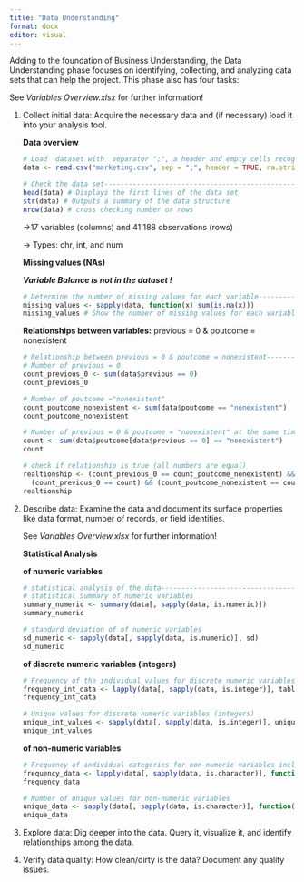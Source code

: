 ```yaml
---
title: "Data Understanding"
format: docx
editor: visual
---
```


Adding to the foundation of Business Understanding, the Data Understanding phase focuses on identifying, collecting, and analyzing data sets that can help the project. This phase also has four tasks:

See *Variables Overview.xlsx* for further information!

1.  Collect initial data: Acquire the necessary data and (if necessary) load it into your analysis tool.

    **Data overview**

    ```r
    # Load  dataset with  separator ";", a header and empty cells recognized as NAs
    data <- read.csv("marketing.csv", sep = ";", header = TRUE, na.strings = "")

    # Check the data set------------------------------------------------------------
    head(data) # Displays the first lines of the data set
    str(data) # Outputs a summary of the data structure
    nrow(data) # cross checking number or rows
    ```

    -\>17 variables (columns) and 41’188 observations (rows)

    -\> Types: chr, int, and num

    **Missing values (NAs)**

    ***Variable Balance is not in the dataset !***

    ```r
    # Determine the number of missing values for each variable----------------------
    missing_values <- sapply(data, function(x) sum(is.na(x)))
    missing_values # Show the number of missing values for each variable
    ```

    **Relationships between variables:** previous = 0 & poutcome = nonexistent

    ```r
    # Relationship between previous = 0 & poutcome = nonexistent--------------------
    # Number of previous = 0
    count_previous_0 <- sum(data$previous == 0) 
    count_previous_0

    # Number of poutcome ="nonexistent"
    count_poutcome_nonexistent <- sum(data$poutcome == "nonexistent") 
    count_poutcome_nonexistent

    # Number of previous = 0 & poutcome = "nonexistent" at the same time
    count <- sum(data$poutcome[data$previous == 0] == "nonexistent") 
    count

    # check if relationship is true (all numbers are equal)
    realtionship <- (count_previous_0 == count_poutcome_nonexistent) && +
      (count_previous_0 == count) && (count_poutcome_nonexistent == count)
    realtionship
    ```

2.  Describe data: Examine the data and document its surface properties like data format, number of records, or field identities.

    See *Variables Overview.xlsx* for further information!

    **Statistical Analysis**

    **of numeric variables**

    ```r
    # statistical analysis of the data----------------------------------------------
    # statistical Summary of numeric variables
    summary_numeric <- summary(data[, sapply(data, is.numeric)]) 
    summary_numeric

    # standard deviation of of numeric variables
    sd_numeric <- sapply(data[, sapply(data, is.numeric)], sd)
    sd_numeric
    ```

    **of discrete** **numeric variables (integers)**

    ```r
    # Frequency of the individual values for discrete numeric variables (integers)
    frequency_int_data <- lapply(data[, sapply(data, is.integer)], table)
    frequency_int_data

    # Unique values for discrete numeric variables (integers)
    unique_int_values <- sapply(data[, sapply(data, is.integer)], unique)
    unique_int_values
    ```

    **of non-numeric variables**

    ```r
    # Frequency of individual categories for non-numeric variables including NA
    frequency_data <- lapply(data[, sapply(data, is.character)], function(x) table(x, useNA = "always"))
    frequency_data

    # Number of unique values for non-numeric variables
    unique_data <- sapply(data[, sapply(data, is.character)], function(x) length(unique(x)))
    unique_data
    ```

3.  Explore data: Dig deeper into the data. Query it, visualize it, and identify relationships among the data.

4.  Verify data quality: How clean/dirty is the data? Document any quality issues.
